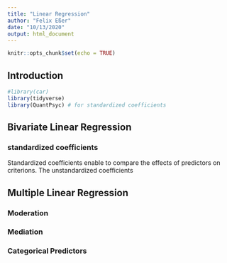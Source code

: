 ```yaml
---
title: "Linear Regression"
author: "Felix Eßer"
date: "10/13/2020"
output: html_document
---
```


```r
knitr::opts_chunk$set(echo = TRUE)
```

## Introduction

```r
#library(car) 
library(tidyverse)
library(QuantPsyc) # for standardized coefficients
```

## Bivariate Linear Regression

### standardized coefficients
Standardized coefficients enable to compare the effects of predictors on criterions. The unstandardized coefficients 


## Multiple Linear Regression

### Moderation

### Mediation

### Categorical Predictors
